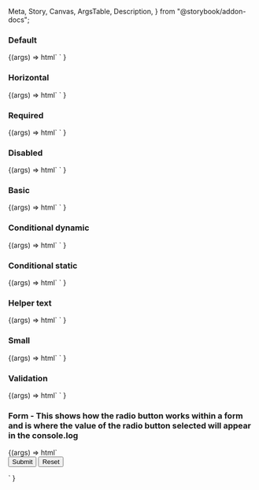   Meta,
  Story,
  Canvas,
  ArgsTable,
  Description,
} from "@storybook/addon-docs";

<Meta title="Web Components/Radio button" component="Radio" />

<Description markdown={readme} />

### Default

<Canvas>
  <Story name="Default">
    {(args) =>
      html`
        <ic-radio-group label="This is a label" name="1">
          <ic-radio-option
            value="valueName1"
            label="Unselected / Default"
          ></ic-radio-option>
          <ic-radio-option
            value="valueName2"
            label="Selected / Default"
            selected
          ></ic-radio-option>
          <ic-radio-option
            value="valueName3"
            label="Unselected / Disabled"
            disabled
          ></ic-radio-option>
        </ic-radio-group>
      `
    }
  </Story>
</Canvas>

### Horizontal

<Canvas>
  <Story name="Horizontal">
    {(args) =>
      html`
        <ic-radio-group
          orientation="horizontal"
          label="This is a label"
          name="1"
        >
          <ic-radio-option
            value="valueName1"
            label="Selected / Default"
            selected
          ></ic-radio-option>
          <ic-radio-option
            value="valueName2"
            label="Unselected / Default"
          ></ic-radio-option>
        </ic-radio-group>
      `
    }
  </Story>
</Canvas>

### Required

<Canvas>
  <Story name="Required">
    {(args) =>
      html`
        <ic-radio-group label="This is a label" required name="1">
          <ic-radio-option
            value="valueName1"
            label="Unselected / Default"
          ></ic-radio-option>
          <ic-radio-option
            value="valueName2"
            label="Selected / Default"
            selected
          ></ic-radio-option>
          <ic-radio-option
            value="valueName3"
            label="Unselected / Disabled"
            disabled
          ></ic-radio-option>
        </ic-radio-group>
      `
    }
  </Story>
</Canvas>

### Disabled

<Canvas>
  <Story name="Disabled">
    {(args) =>
      html`
        <ic-radio-group label="This is a label" name="1">
          <ic-radio-option
            value="valueName1"
            label="Unselected / Disabled 1"
            disabled
          ></ic-radio-option>
          <ic-radio-option
            value="valueName2"
            label="Unselected / Disabled 2"
            disabled
          ></ic-radio-option>
          <ic-radio-option
            value="valueName3"
            label="Unselected / Disabled 3"
            disabled
          ></ic-radio-option>
          <ic-radio-option
            value="valueName4"
            label="Selected / Disabled"
            disabled
            selected
          ></ic-radio-option>
        </ic-radio-group>
      `
    }
  </Story>
</Canvas>

### Basic

<Canvas>
  <Story name="Basic">
    {(args) =>
      html`
        <ic-radio-group label="This is a label" name="1">
          <ic-radio-option value="valueName1"></ic-radio-option>
          <ic-radio-option value="valueName2"></ic-radio-option>
        </ic-radio-group>
      `
    }
  </Story>
</Canvas>

### Conditional dynamic

<Canvas>
  <Story name="Conditional dynamic">
    {(args) =>
      html`
        <ic-radio-group label="Conditional dynamic" name="1">
          <ic-radio-option
            additional-field-display="dynamic"
            value="valueName1"
            label="option1"
            selected
          >
            <ic-text-field
              slot="additional-field"
              placeholder="Placeholder"
              label="What's your favourite type of coffee?"
            ></ic-text-field>
          </ic-radio-option>
          <ic-radio-option
            additional-field-display="dynamic"
            value="valueName2"
            label="option2 - error example"
          >
            <ic-text-field
              validation-status="error"
              validation-text="Now it has really gone to (coffee) pot"
              slot="additional-field"
              placeholder="Placeholder"
              label="What's your favourite type of coffee?"
            >
            </ic-text-field>
          </ic-radio-option>
          <ic-radio-option
            additional-field-display="dynamic"
            value="valueName3"
            label="option3"
          >
            <ic-text-field
              slot="additional-field"
              placeholder="Placeholder"
              label="What's your favourite type of coffee?"
            ></ic-text-field>
          </ic-radio-option>
        </ic-radio-group>
      `
    }
  </Story>
</Canvas>

### Conditional static

<Canvas>
  <Story name="Conditional static" parameters={{ loki: { skip: true } }}>
    {(args) =>
      html`
        <ic-radio-group label=" Conditional static" name="1">
          <ic-radio-option value="valueName1" label="option1">
            <ic-text-field
              slot="additional-field"
              label="What's your favourite type of coffee?"
            ></ic-text-field>
          </ic-radio-option>
          <ic-radio-option value="valueName2" label="option2">
          </ic-radio-option>
        </ic-radio-group>
      `
    }
  </Story>
</Canvas>

### Helper text

<Canvas>
  <Story name="Helper text">
    {(args) =>
      html`
        <ic-radio-group
          label="This is a label"
          name="1"
          helper-text="Helper text"
        >
          <ic-radio-option
            value="valueName1"
            label="Unselected / Default"
          ></ic-radio-option>
          <ic-radio-option
            value="valueName2"
            label="Selected / Default"
            selected
          ></ic-radio-option>
          <ic-radio-option
            value="valueName3"
            label="Unselected / Disabled"
            disabled
          ></ic-radio-option>
        </ic-radio-group>
      `
    }
  </Story>
</Canvas>

### Small

<Canvas>
  <Story name="Small">
    {(args) =>
      html`
        <ic-radio-group label="This is a label" name="1" small>
          <ic-radio-option
            value="valueName1"
            label="Unselected / Default"
            small
          ></ic-radio-option>
          <ic-radio-option
            value="valueName2"
            label="Selected / Default"
            selected
            small
          ></ic-radio-option>
          <ic-radio-option
            value="valueName3"
            label="Unselected / Disabled"
            disabled
            small
          ></ic-radio-option>
        </ic-radio-group>
      `
    }
  </Story>
</Canvas>

### Validation

<Canvas>
  <Story name="Validation">
    {(args) =>
      html`
        <ic-radio-group
          label="This is a label"
          name="1"
          validation-status="error"
          validation-text="Error message"
        >
          <ic-radio-option
            value="valueName1"
            label="Unselected / Default"
          ></ic-radio-option>
          <ic-radio-option
            value="valueName2"
            label="Selected / Default"
            selected
          ></ic-radio-option>
          <ic-radio-option
            value="valueName3"
            label="Unselected / Disabled"
            disabled
          ></ic-radio-option>
        </ic-radio-group>
      `
    }
  </Story>
</Canvas>

### Form - This shows how the radio button works within a form and is where the value of the radio button selected will appear in the console.log

<Canvas>
  <Story name="Form">
    {(args) =>
      html`
        <form>
          <ic-radio-group label="This is a label" name="1">
            <ic-radio-option
              value="valueName1"
              label="Unselected / Default"
            ></ic-radio-option>
            <ic-radio-option
              value="valueName2"
              label="Selected / Default"
              selected
            ></ic-radio-option>
            <ic-radio-option
              value="valueName3"
              label="Unselected / Disabled"
              disabled
            ></ic-radio-option>
          </ic-radio-group>
          <input type="submit" value="Submit" />
          <input type="reset" value="Reset" />
        </form>
        <script>
          document.querySelector("form").addEventListener("submit", (ev) => {
            ev.preventDefault();
            console.log(document.querySelector('input[name="1"]').value);
          });
        </script>
      `
    }
  </Story>
</Canvas>
